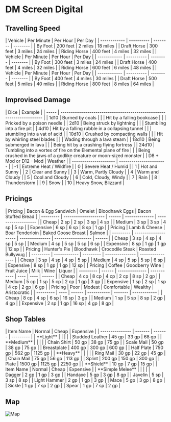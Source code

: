 # DM Screen Digital
## Travelling Speed
<Tabs>
  <TabItem label="Slow" value="first">
    | Vehicle      | Per Minute | Per Hour | Per Day  |
    | ------------ | ---------- | -------- | -------- |
    | By Foot      | 200 feet   | 2 miles  | 18 miles |
    | Draft Horse  | 300 feet   | 3 miles  | 24 miles |
    | Riding Horse | 400 feet   | 4 miles  | 32 miles |
  </TabItem>
  <TabItem label="Normal" value="second">
    | Vehicle      | Per Minute | Per Hour | Per Day  |
    | ------------ | ---------- | -------- | -------- |
    | By Foot      | 300 feet   | 3 miles  | 24 miles |
    | Draft Horse  | 400 feet   | 4 miles  | 32 miles |
    | Riding Horse | 600 feet   | 6 miles  | 48 miles |
  </TabItem>
  <TabItem label="Fast" value="third">
    | Vehicle      | Per Minute | Per Hour | Per Day  |
    | ------------ | ---------- | -------- | -------- |
    | By Foot      | 400 feet   | 4 miles  | 30 miles |
    | Draft Horse  | 500 feet   | 5 miles  | 40 miles |
    | Riding Horse | 800 feet   | 8 miles  | 64 miles |
  </TabItem>
</Tabs>

## Improvised Damage
<Tabs>
  <TabItem label="Imrpovised Damage" value="first">
    | Dice  | Example                                                               |
    | ----- | --------------------------------------------------------------------- |
    | 1d10  | Burned by coals                                                       |
    |       | Hit by a falling bookcase                                             |
    |       | Pricked by a poison needle                                            |
    | 2d10  | Being struck by lightning                                             |
    |       | Stumbling into a fire pit                                             |
    | 4d10  | Hit by a falling rubble in a collapsing tunnel                        |
    |       | stumbling into a vat of acid                                          |
    | 10d10 | Crushed by compacting walls                                           |
    |       | Hit by whirling steel blades                                          |
    |       | Wading through a lava steam                                           |
    | 18d10 | Being submerged in lava                                               |
    |       | Being hit by a crashing flying fortress                               |
    | 24d10 | Tumbling into a vortex of fire on the Elemental plane of fire         |
    |       | Being crushed in the jaws of a godlike creature or moon-sized monster |
  </TabItem>
  <TabItem label="Weather" value="second">
    | D8 + Mod or D12 - Mod | Weather                 |
    | --------------------- | ----------------------- |
    | -1                    | Extreme Heat / Wildfire |
    | 0                     | Severe Heat / Humid     |
    | 1                     | Hot and Sunny           |
    | 2                     | Clear and Sunny         |
    | 3                     | Warm, Partly Cloudy     |
    | 4                     | Warm and Cloudy         |
    | 5                     | Cool and Cloudy         |
    | 6                     | Cold, Cloudy, Windy     |
    | 7                     | Rain                    |
    | 8                     | Thunderstorm            |
    | 9                     | Snow                    |
    | 10                    | Heavy Snow, Blizzard    |
  </TabItem>
</Tabs>

## Pricings
<Tabs>
  <TabItem label="Breakfast" value="first">
    | Pricing   | Bacon & Egg Sandwich | Omelet | Bloodhawk Eggs | Bacon Stuffed Bread |
    | --------- | -------------------- | ------ | -------------- | ------------------- |
    | Cheap     | 2 sp                 | 2 sp   | 3 sp           | 4 sp                |
    | Medium    | 3 sp                 | 3 sp   | 4 sp           | 5 sp                |
    | Expensive | 6 sp                 | 6 sp   | 8 sp           | 1 gp                | 
  </TabItem>
  <TabItem label="Lunch" value="second">
    | Pricing   | Lamb & Cheese        | Boar Tenderloin | Baked Goose Breast | Salmon |
    | --------- | -------------------- | --------------- | ------------------ | ------ |
    | Cheap     | 3 sp                 | 4 sp            | 4 sp               | 5 sp   |
    | Medium    | 4 sp                 | 5 sp            | 5 sp               | 6 sp   |
    | Expensive | 8 sp                 | 1 gp            | 1 gp               | 12 sp  |  
  </TabItem>
  <TabItem label="Dinner" value="third">
    | Pricing   | Hunter's Pie | Bloodhawk | Crocodile Steak | Roasted Bullywug |
    | --------- | ------------ | --------- | --------------- | ---------------- |
    | Cheap     | 3 sp         | 4 sp      | 4 sp            | 5 sp             |
    | Medium    | 4 sp         | 5 sp      | 5 sp            | 6 sp             |
    | Expensive | 8 sp         | 1 gp      | 1 gp            | 12 sp            |
  </TabItem>
  <TabItem label="Drinks" value="fourth">
    | Pricing   | Coffee | Goodberry Wine | Fruit Juice | Milk | Wine | Liquor |
    | --------- | ------ | -------------- | ----------- | ---- | ---- | ------ |
    | Cheap     | 4 cp   | 8 cp           | 4 cp        | 2 cp | 8 sp | 2 gp   |
    | Medium    | 5 cp   | 1 sp           | 5 cp        | 2 cp | 1 gp | 3 gp   |
    | Expensive | 1 sp   | 2 sp           | 1 sp        | 4 cp | 2 gp | 6 gp   |
  </TabItem>
  <TabItem label="Inn Stay (per day)" value="fifth">
    | Pricing   | Poor | Modest | Comfortable | Wealthy | Aristocratic |
    | --------- | ---- | ------ | ----------- | ------- | ------------ |
    | Cheap     | 8 cp | 4 sp   | 6 sp        | 16 sp   | 3 gp         |
    | Medium    | 1 sp | 5 sp   | 8 sp        | 2 gp    | 4 gp         |
    | Expensive | 2 sp | 1 gp   | 16 sp       | 4 gp    | 8 gp         |
  </TabItem>
</Tabs>

## Shop Tables
<Tabs>
  <TabItem label="Armor" value="first">
    | Item Name       | Normal  | Cheap   | Expensive |
    | --------------- | ------- | ------- | --------- |
    | **Light**       |         |         |           |
    | Studded Leather | 45 gp   | 33 gp   | 68 gp     |
    | **Medium**      |         |         |           |
    | Chain Shirt     | 50 gp   | 38 gp   | 75 gp     |
    | Scale Mail      | 50 gp   | 38 gp   | 75 gp     |
    | Breastplate     | 400 gp  | 300 gp  | 600 gp    |
    | Half Plate      | 750 gp  | 562 gp  | 1125 gp   |
    | **Heavy**       |         |         |           |
    | Ring Mail       | 30 gp   | 22 gp   | 45 gp     |
    | Chain Mail      | 75 gp   | 56 gp   | 113 gp    |
    | Splint          | 200 gp  | 150 gp  | 300 gp    |
    | Plate           | 1500 gp | 1125 gp | 2250 gp   |
    | **Shield**      | 10 gp   | 7 gp    | 15 gp     |
  </TabItem>
  <TabItem label="Weapons" value="second">
    | Item Name        | Normal | Cheap | Expensive |
    | **Simple Melee** |        |       |           |
    | Dagger           | 2 gp   | 1 gp  | 3 gp      |
    | Handaxe          | 5 gp   | 3 gp  | 8 gp      |
    | Javelin          | 5 sp   | 3 sp  | 8 sp      |
    | Light Hammer     | 2 gp   | 1 gp  | 3 gp      |
    | Mace             | 5 gp   | 3 gp  | 8 gp      |
    | Sickle           | 1 gp   | 7 sp  | 2 gp      |
    | Spear            | 1 gp   | 7 sp  | 2 gp      |
  </TabItem>
</Tabs>

## Map
![Map](/assets/atlas/northern_shore_scale.png)